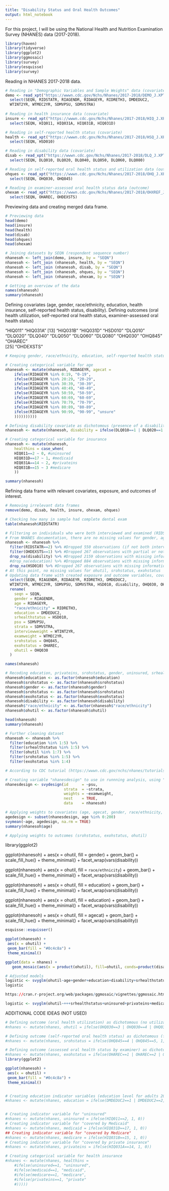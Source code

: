 ```yaml
---
title: "Disability Status and Oral Health Outcomes"
output: html_notebook
---
```


For this project, I will be using the National Health and Nutrition Examination Survey (NHANES) data (2017-2018).

```r
library(haven)
library(tidyverse)
library(ggplot2)
library(ggmosaic)
library(survey)
library(esquisse)
library(survey)
```

Reading in NHANES 2017-2018 data.
```r
# Reading in "Demographic Variables and Sample Weights" data (covariates)
demo <- read_xpt("https://wwwn.cdc.gov/Nchs/Nhanes/2017-2018/DEMO_J.XPT") %>%
  select(SEQN, RIDSTATR, RIAGENDR, RIDAGEYR, RIDRETH3, DMDEDUC2,
  WTINT2YR, WTMEC2YR, SDMVPSU, SDMVSTRA)
  
# Reading in health insurance data (covariate)
insure <- read_xpt("https://wwwn.cdc.gov/Nchs/Nhanes/2017-2018/HIQ_J.XPT") %>%
  select(SEQN, HIQ011, HIQ031A, HIQ031B, HIQ031D)

# Reading in self-reported health status (covariate)
health <- read_xpt("https://wwwn.cdc.gov/Nchs/Nhanes/2017-2018/HSQ_J.XPT") %>%
  select(SEQN, HSD010)

# Reading in disability data (covariate)
disab <- read_xpt("https://wwwn.cdc.gov/Nchs/Nhanes/2017-2018/DLQ_J.XPT") %>%
  select(SEQN, DLQ010, DLQ020, DLQ040, DLQ050, DLQ060, DLQ080)

# Reading in self-reported oral health status and utilization data (outcome)
ohques <- read_xpt("https://wwwn.cdc.gov/Nchs/Nhanes/2017-2018/OHQ_J.XPT") %>%
  select(SEQN, OHQ030, OHQ845)

# Reading in examiner-assessed oral health status data (outcome)
ohexam <- read_xpt("https://wwwn.cdc.gov/Nchs/Nhanes/2017-2018/OHXREF_J.XPT") %>%
  select(SEQN, OHAREC, OHDEXSTS)
```

Previewing data and creating merged data frame.
```r
# Previewing data
head(demo)
head(insure)
head(health)
head(disab)
head(ohques)
head(ohexam)

# Joining datasets by SEQN (respondent sequence number)
nhanesoh <- left_join(demo, insure, by = "SEQN")
nhanesoh <- left_join (nhanesoh, health, by = "SEQN")
nhanesoh <- left_join (nhanesoh, disab, by = "SEQN")
nhanesoh <- left_join (nhanesoh, ohques, by = "SEQN")
nhanesoh <- left_join (nhanesoh, ohexam, by = "SEQN")
```

```r
# Getting an overview of the data
names(nhanesoh)
summary(nhanesoh)
```

Defining covariates (age, gender, race/ethnicity, education, health insurance, self-reported health status, disability).
Defining outcomes (oral health utilization, self-reported oral health status, examiner-assessed oral health status)

 "HIQ011"   "HIQ031A" 
[13] "HIQ031B"  "HIQ031D"  "HSD010"   "DLQ010"   "DLQ020"   "DLQ040"   "DLQ050"   "DLQ060"   "DLQ080"   "OHQ030"   "OHQ845"   "OHAREC"  
[25] "OHDEXSTS"
```r
# Keeping gender, race/ethnicity, education, self-reported health status "as-is" for now.

# Creating categorical variable for age
nhanesoh <- mutate(nhanesoh, RIDAGEYR, agecat =
    ifelse(RIDAGEYR %in% 0:19, "0-19",
    ifelse(RIDAGEYR %in% 20:29, "20-29",
    ifelse(RIDAGEYR %in% 30:39, "30-39",
    ifelse(RIDAGEYR %in% 40:49, "40-49",
    ifelse(RIDAGEYR %in% 50:59, "50-59",
    ifelse(RIDAGEYR %in% 60:69, "60-69",
    ifelse(RIDAGEYR %in% 70:79, "70-79",
    ifelse(RIDAGEYR %in% 80:89, "80-89",
    ifelse(RIDAGEYR %in% 90:99, "90-99", "unsure"
    ))))))))))

# Defining disability covariate as dichotomous (presence of a disability = 1, no disability = 0)
nhanesoh <- mutate(nhanesoh, disability = ifelse(DLQ010==1 | DLQ020==1 | DLQ040==1 | DLQ050==1 | DLQ060==1 | DLQ080==1, 1, 0))

# Creating categorical variable for insurance
nhanesoh <- mutate(nhanesoh,
    healthins = case_when(
    HIQ011==2 ~ 0, #uninsured
    HIQ031D==17 ~ 1, #medicaid
    HIQ031A==14 ~ 2, #privateins
    HIQ031B==15 ~ 3 #medicare
    ))

summary(nhanesoh)
```

Refining data frame with relevant covariates, exposure, and outcomes of interest.
```r
# Removing irrelevant data frames
remove(demo, disab, health, insure, ohexam, ohques)

# Checking how many in sample had complete dental exam
table(nhanesoh$RIDSTATR)

# Filtering on individuals who were both interviewed and examined (RIDSTATR), filtering on individuals who received complete dental exam (OHDEXSTS) 
# From NHANES documentation, there are no missing values for gender, age, race/ethnicity
nhanesoh <- nhanesoh %>%
  filter(RIDSTATR==2) %>% #Dropped 550 observations (if not both interviewed adn examined)
  filter(OHDEXSTS==1) %>% #Dropped 267 observations with partial or not done oral health exams
  drop_na(disability) %>% #Dropped 2159 observations with missing information on disability
  #drop_na(education) %>% #Dropped 884 observations with missing information on education
  drop_na(HSD010) %>% #Dropped 267 observations with missing information on self-reported health status
# At this point, no missing values for ohutil, srohstatus, exohstatus
# Updating data frame with created exposure and outcome variables, covariates (renamed), and relevant survey weights
  select(SEQN, RIAGENDR, RIDAGEYR, RIDRETH3, DMDEDUC2,
  WTINT2YR, WTMEC2YR, SDMVPSU, SDMVSTRA, HSD010, disability, OHQ030, OHQ845, OHAREC, healthins, agecat) %>%
  rename(
    seqn = SEQN,
    gender = RIAGENDR,
    age = RIDAGEYR,
    "race/ethnicity" = RIDRETH3,
    education = DMDEDUC2,
    srhealthstatus = HSD010,
    psu = SDMVPSU,
    strata = SDMVSTRA,
    interviewweight = WTINT2YR,
    examweight = WTMEC2YR,
    srohstatus = OHQ845,
    exohstatus = OHAREC,
    ohutil = OHQ030
  )

names(nhanesoh)

# Recoding education, privateins, srohstatus, gender, uninsured, srhealthstatus, exohstatus, medicaid, disability, race/ethnicity, medicare, ohutil to factor variables from numeric
nhanesoh$education <- as.factor(nhanesoh$education)
nhanesoh$srohstatus <- as.factor(nhanesoh$srohstatus)
nhanesoh$gender <- as.factor(nhanesoh$gender)
nhanesoh$srohstatus <- as.factor(nhanesoh$srohstatus)
nhanesoh$exohstatus <- as.factor(nhanesoh$exohstatus)
nhanesoh$disability <- as.factor(nhanesoh$disability)
nhanesoh$"race/ethnicity" <- as.factor(nhanesoh$"race/ethnicity")
nhanesoh$ohutil <- as.factor(nhanesoh$ohutil)

head(nhanesoh)
summary(nhanesoh)

# Further cleaning dataset
nhanesoh <- nhanesoh %>%
  filter(education %in% 1:5) %>%
  filter(srhealthstatus %in% 1:5) %>%
  filter(ohutil %in% 1:7) %>%
  filter(srohstatus %in% 1:5) %>%
  filter(exohstatus %in% 1:4)
```

```r
# According to CDC tutorial (https://wwwn.cdc.gov/nchs/nhanes/tutorials/Module3.aspx), since I am using both interview and exam data, I should use the MEC exam weight

# Creating variable "nhanesdesign" to use in runnning analysis, using "svydesign" to assign weights
nhanesdesign <- svydesign(id      = ~psu,
                          strata  = ~strata,
                          weights = ~examweight,
                          nest    = TRUE,
                          data    = nhanesoh)

# Applying weights to covariates (age, agecat, gender, race/ethnicity, education, srhealthstatus, disability, healthins)
agedesign <- subset(nhanesdesign, age %in% 0:200)
svymean(~age, agedesign, na.rm = TRUE)
summary(nhanesoh$age)

# Applying weights to outcomes (srohstatus, exohstatus, ohutil)

```

library(ggplot2)

ggplot(nhanesoh) +
 aes(x = ohutil, fill = gender) +
 geom_bar() +
 scale_fill_hue() +
 theme_minimal() +
 facet_wrap(vars(disability))

ggplot(nhanesoh) +
 aes(x = ohutil, fill = `race/ethnicity`) +
 geom_bar() +
 scale_fill_hue() +
 theme_minimal() +
 facet_wrap(vars(disability))

ggplot(nhanesoh) +
 aes(x = ohutil, fill = education) +
 geom_bar() +
 scale_fill_hue() +
 theme_minimal() +
 facet_wrap(vars(disability))

ggplot(nhanesoh) +
 aes(x = ohutil, fill = education) +
 geom_bar() +
 scale_fill_hue() +
 theme_minimal() +
 facet_wrap(vars(disability))

ggplot(nhanesoh) +
 aes(x = ohutil, fill = agecat) +
 geom_bar() +
 scale_fill_hue() +
 theme_minimal() +
 facet_wrap(vars(disability))



```r
esquisse::esquisser()
```




```r
ggplot(nhanesoh) +
 aes(x = ohutil) +
 geom_bar(fill = "#0c4c8a") +
 theme_minimal()
```





























```r
ggplot(data = nhanes) +
   geom_mosaic(aes(x = product(ohutil), fill=ohutil, conds=product(disability), na.rm=TRUE))
```


```r
# Adjusted models
logistic <- svyglm(ohutil~age+gender+education+disability+srhealthstatus, design=as.svrepdesign(nhanesdesign), family=quasibinomial, return.replicates=TRUE)
logistic

https://cran.r-project.org/web/packages/ggmosaic/vignettes/ggmosaic.html

logistic <- svyglm(ohutil~+++srhealthstatus+uninsured+privateins+medicaid+medicare+disability, design=as.svrepdesign(nhanesdesign), family=quasibinomial, return.replicates=TRUE)

```


ADDITIONAL CODE IDEAS (NOT USED)


```r



# Defining outcome (oral health utilization) as dichotomous (no utilization of dental services in past year = 1, utilization in past year = 0)
#nhanes <- mutate(nhanes, ohutil = ifelse(OHQ030==3 | OHQ030==4 | OHQ030==5, 1, 0))

# Defining outcome (self-reported oral health status) as dichotomous (fair/poor self-reported oral health = 1, excellent/good/very good self-reported oral health = 0)
#nhanes <- mutate(nhanes, srohstatus = ifelse(OHQ845==4 | OHQ845==5, 1, 0))

# Defining outcome (assessed oral health status by examiner) as dichotomous (dental care needed, proxy of fair/poor oral health status = 1, dental care not needed, proxy of excellent/good/very good oral health status = 0)
#nhanes <- mutate(nhanes, exohstatus = ifelse(OHAREC==1 | OHAREC==2 | OHAREC==3, 1, 0))
library(ggplot2)

ggplot(nhanesoh) +
 aes(x = ohutil) +
 geom_bar(fill = "#0c4c8a") +
 theme_minimal()


# Creating education indicator variables (education level for adults 20+) (high less than high school = 1, high school or greater = 0)
#nhanes <- mutate(nhanes, education = ifelse(DMDEDUC2==1 | DMDEDUC2==2, 1, 0))


# Creating indicator variable for "uninsured"
#nhanes <- mutate(nhanes, uninsured = ifelse(HIQ011==2, 1, 0))
# Creating indicator variable for "covered by Medicaid"
#nhanes <- mutate(nhanes, medicaid = ifelse(HIQ031D==17, 1, 0))
## Creating indicator variable for "covered by Medicare"
#nhanes <- mutate(nhanes, medicare = ifelse(HIQ031B==15, 1, 0))
# Creating indicator variable for "covered by private insurance"
#nhanes <- mutate(nhanes, privateins = ifelse(HIQ031A==14, 1, 0))

# Creating categorical variable for health insurance
#nhanes <- mutate(nhanes, healthins =
    #ifelse(uninsured==1, "uninsured",
    #ifelse(medicaid==1, "medicaid",
    #ifelse(medicare==1, "medicare",
    #ifelse(privateins==1, "private"
    #)))))
```
